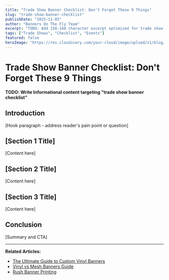 ```yaml
---
title: "Trade Show Banner Checklist: Don't Forget These 9 Things"
slug: "trade-show-banner-checklist"
publishDate: "2025-11-05"
author: "Banners On The Fly Team"
excerpt: "TODO: Add 150-160 character excerpt optimized for trade show banner checklist"
tags: ["Trade Shows", "Checklist", "Events"]
featured: false
heroImage: "https://res.cloudinary.com/your-cloud/image/upload/v1/blog/trade-show-banner-checklist.jpg"
---
```


# Trade Show Banner Checklist: Don't Forget These 9 Things

**TODO: Write Informational content targeting "trade show banner checklist"**

## Introduction

[Hook paragraph - address reader's pain point or question]

## [Section 1 Title]

[Content here]

## [Section 2 Title]

[Content here]

## [Section 3 Title]

[Content here]

## Conclusion

[Summary and CTA]

---

**Related Articles:**
- [The Ultimate Guide to Custom Vinyl Banners](/blog/custom-vinyl-banners-ultimate-guide)
- [Vinyl vs Mesh Banners Guide](/blog/vinyl-vs-mesh-banners-guide)
- [Rush Banner Printing](/blog/24-hour-rush-banner-printing)
